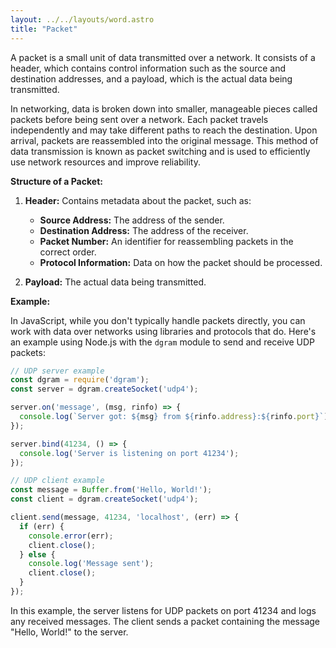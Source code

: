 ```yaml
---
layout: ../../layouts/word.astro
title: "Packet"
---
```

A packet is a small unit of data transmitted over a network. It consists of a header, which contains control information such as the source and destination addresses, and a payload, which is the actual data being transmitted.

In networking, data is broken down into smaller, manageable pieces called packets before being sent over a network. Each packet travels independently and may take different paths to reach the destination. Upon arrival, packets are reassembled into the original message. This method of data transmission is known as packet switching and is used to efficiently use network resources and improve reliability.

**Structure of a Packet:**
1. **Header:** Contains metadata about the packet, such as:
   - **Source Address:** The address of the sender.
   - **Destination Address:** The address of the receiver.
   - **Packet Number:** An identifier for reassembling packets in the correct order.
   - **Protocol Information:** Data on how the packet should be processed.

2. **Payload:** The actual data being transmitted.

**Example:**

In JavaScript, while you don't typically handle packets directly, you can work with data over networks using libraries and protocols that do. Here's an example using Node.js with the `dgram` module to send and receive UDP packets:

```javascript
// UDP server example
const dgram = require('dgram');
const server = dgram.createSocket('udp4');

server.on('message', (msg, rinfo) => {
  console.log(`Server got: ${msg} from ${rinfo.address}:${rinfo.port}`);
});

server.bind(41234, () => {
  console.log('Server is listening on port 41234');
});

// UDP client example
const message = Buffer.from('Hello, World!');
const client = dgram.createSocket('udp4');

client.send(message, 41234, 'localhost', (err) => {
  if (err) {
    console.error(err);
    client.close();
  } else {
    console.log('Message sent');
    client.close();
  }
});
```

In this example, the server listens for UDP packets on port 41234 and logs any received messages. The client sends a packet containing the message "Hello, World!" to the server.
